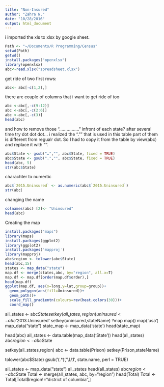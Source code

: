 ```yaml
---
title: "Non-Insured"
author: "Zahra N."
date: "10/28/2016"
output: html_document
---
```

i imported the xls to xlsx by google sheet. 
```r
Path <- "~/Documents/R Programming/Census"
setwd(Path)
getwd()
install.packages("openxlsx")
library(openxlsx)
abc<-read.xlsx("spreadsheet.xlsx")
```
get ride of two first rows:
```r
abc<- abc[-c(1,2),]
```
there are couple of columns that i want to get ride of too
```r
abc <-abc[,-c(9:12)]
abc <-abc[,-c(2:6)]
abc <-abc[,-c(3)]
head(abc)
```
and how to remove those "................"  infront of each state? 
after several time try dot dot dot... i realized the "."" that is used in this table part of them is different from regualr dot.
So I had to copy it from the table by view(abc) and replace it with "". 
```r
abc$State <- gsub("…","", abc$State, fixed = TRUE)
abc$State <- gsub(".","", abc$State, fixed = TRUE)
head(abc, 5)
str(abc$State)

```

charachter to numertic
```r
abc$`2015.Uninsured` <- as.numeric(abc$`2015.Uninsured`)
str(abc)
```
changing the name
```r
colnames(abc) [2]<- "Uninsured"
head(abc)
```
Creating the map
```r
install.packages("maps")
library(maps)
install.packages(ggplot2)
library(ggplot2)
install.packages('mapproj')
library(mapproj)
abc$region <- tolower(abc$State)
head(abc,15)
states <- map_data("state")
map.df <- merge(states,abc, by="region", all.x=T)
map.df <- map.df[order(map.df$order),]
head(map.df)
ggplot(map.df, aes(x=long,y=lat,group=group))+
  geom_polygon(aes(fill=Uninsured))+
  geom_path()+ 
  scale_fill_gradientn(colours=rev(heat.colors(30)))+
  coord_map()


```







all_states <- abc$State
setkey(all_states, region)
uninsured <- abc$'2013.Uninsured'
setkey(uninsured,stateName)
?map
map()
map('usa')
map_data("state")
state_map <- map_data('state')
head(state_map)

head(abc)
all_states <- data.table(map_data('State'))
head(all_states)
abc$region <- abc$State

setkey(all_states,region)
abc <- data.table(Prison)
setkey(Prison,stateName)


tolower(abc$State)
gsub('(.*)', '\\L\\1', state.name, perl = TRUE)
















all_states <- map_data("state")
all_states
head(all_states)
abc$region <- abc$State
Total <- merge(all_states, abc, by="region")
head(Total)
Total <- Total[Total$region!="district of columbia",]























